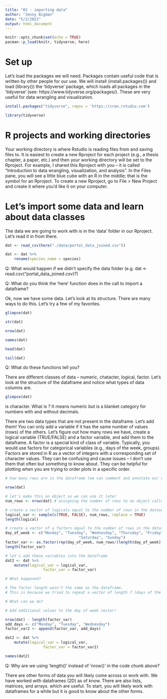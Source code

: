 ```yaml
---
title: "02 - importing data"
author: "Jenny Bigman"
date: "5/2/2022"
output: html_document
---
```


```r
knitr::opts_chunk$set(echo = TRUE)
pacman::p_load(knitr, tidyverse, here)
```

# Set up

Let's load the packages we will need. Packages contain useful code that is written by other people for our use. We will install (install.packages()) and load (library()) the 'tidyverse' package, which loads all packages in the 'tidyverse' (see: https://www.tidyverse.org/packages/). These are very useful for data wrangling and visualization. 

```r

install.packages("tidyverse", repos = 'https://cran.rstudio.com')

library(tidyverse)

```


# R projects and working directories

Your working directory is where Rstudio is reading files from and saving files to. It is easiest to create a new Rproject for each project (e.g., a thesis chapter, a paper, etc.) and then your working directory will be set to the Rproject. For example, I shared this Rproject with you -- it is called "Introduction to data wrangling, visualization, and analysis". In the Files pane, you will see a little blue cube with an R in the middle; that is the symbol for an Rproject. To create a new Rproject, go to File > New Project and create it where you'd like it on your computer. 

# Let's import some data and learn about data classes

The data we are going to work with is in the 'data' folder in our Rproject. Let's read it in from there.

```r
dat <- read_csv(here("./data/portal_data_joined.csv"))

dat <- dat %>%
	rename(species_name = species)

```

Q: What would happen if we didn't specify the data folder (e.g. dat <- read.csv("portal_data_joined.csv)?)

Q: What do you think the 'here' function does in the call to import a dataframe?

Ok, now we have some data. Let's look at its structure. There are many ways to do this. Let's try a few of my favorites. 

```r
glimpse(dat)

str(dat)

nrow(dat)

names(dat)

head(dat)

tail(dat)
```

Q: What do these functions tell you?

There are different classes of data -- numeric, chatacter, logical, factor. Let's look at the structure of the dataframe and notice what types of data columns are. 

```r
glimpse(dat)
```

<chr> is character. What is <dbl>? It means numeric but is a blanket category for numbers with and without decimals. 

There are two data types that are not present in the dataframe. Let's add them! You can only add a variable if it has the same number of values (rows) of the others. Let's figure out how many rows we have, create a logical variable (TRUE/FALSE) and a factor variable, and add them to the dataframe. A factor is a special kind of class of variable. Typically, you would use factors for categorical variables (e.g., days of the week, groups). Factors are stored in R as a vector of integers with a corresponding set of character values. They can be confusing and cause issues -- I don't use them that often but something to know about. They can be helpful for plotting when you are trying to order plots in a specific order.

```r
# how many rows are in the dataframe (we can comment and annotate our code with '#')

nrow(dat)

# let's make this an object so we can use it later
num_rows <- nrow(dat) # assigning the number of rows to an object called 'num_rows'

# create a vector of logicals equal to the number of rows in the dataset
logical_var <- sample(c(TRUE, FALSE), num_rows, replace = TRUE) 
length(logical)

# create a vector of a factors equal to the number of rows in the dataset
day_of_week <- c("Monday", "Tuesday", "Wednesday", "Thursday", "Friday", 
								 "Saturday", "Sunday")
factor_var <- as.factor(rep(day_of_week, num_rows/(length(day_of_week))))
length(factor_var)

# let's add these variables into the dataframe
dat2 <- dat %>%
	mutate(logical_var = logical_var,
				 factor_var = factor_var)

# What happened?

# The factor length wasn't the same as the dataframe. 
# This is because we tried to repeat a vector of length 7 (days of the week) by a number that was not a multiple of 7.

# What can we do?

# Add additional values to the day of week vector!

nrow(dat) - length(factor_var)
add_days <- c("Monday", "Tuesday", "Wednesday")
factor_var2 <- append(factor_var, add_days)

dat2 <- dat %>%
	mutate(logical_var = logical_var,
				 factor_var = factor_var2)

names(dat2)

```

Q: Why are we using 'length()' instead of 'nrow()' in the code chunk above?

There are other forms of data you will likely come across or work with. We have worked with dataframes (2D) as of know. There are also lists, matrices, and arrays. which are useful. To start, you will likely work with dataframes for a while but it is good to know about the other forms.
